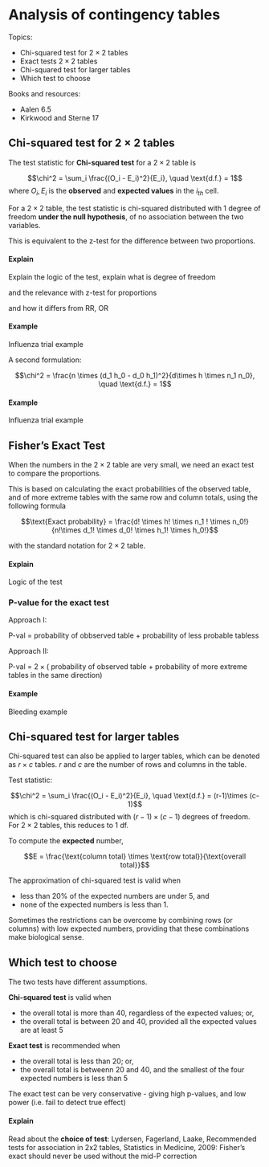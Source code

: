 # Analysis of contingency tables

Topics:

- Chi-squared test for $2 \times 2$ tables
- Exact tests $2 \times 2$ tables
- Chi-squared test for larger tables
- Which test to choose


Books and resources: 

- Aalen 6.5
- Kirkwood and Sterne 17


## Chi-squared test for $2 \times 2$ tables

The test statistic for **Chi-squared test** for a $2 \times 2$ table is

$$\chi^2 = \sum_i \frac{(O_i - E_i)^2}{E_i}, \quad \text{d.f.} = 1$$
where $O_i, E_i$ is the **observed** and **expected values** in the $i_{th}$ cell.

For a $2 \times 2$ table, the test statistic is chi-squared distributed with 1 degree of freedom **under the null hypothesis**, of no association between the two variables.

This is equivalent to the z-test for the difference between two proportions.


::: {.callout-important}
#### Explain

Explain the logic of the test, explain what is degree of freedom

and the relevance with z-test for proportions

and how it differs from RR, OR
:::


::: {.callout-note}
#### Example

Influenza trial example
:::

A second formulation: 

$$\chi^2 = \frac{n \times (d_1 h_0 - d_0 h_1)^2}{d\times h \times n_1 n_0}, \quad \text{d.f.} = 1$$

::: {.callout-note}
#### Example

Influenza trial example
:::


## Fisher's Exact Test

When the numbers in the $2 \times 2$ table are very small, we need an exact test to compare the proportions. 

This is based on calculating the exact probabilities of the observed table, and of more extreme tables with the same row and column totals, using the following formula

$$\text{Exact probability} = \frac{d! \times h! \times n_1 ! \times n_0!}{n!\times d_1! \times d_0! \times h_1! \times h_0!}$$

with the standard notation for $2 \times 2$ table.

::: {.callout-important}
#### Explain

Logic of the test
:::





### P-value for the exact test

Approach I: 

P-val = probability of obbserved table + probability of less probable tabless

Approach II: 

P-val = $2 \times($ probability of observed table + probability of more extreme tables in the same direction$)$


::: {.callout-note}
#### Example

Bleeding example
:::



## Chi-squared test for larger tables

Chi-squared test can also be applied to larger tables, which can be denoted as $r \times c$ tables. $r$ and $c$ are the number of rows and columns in the table. 

Test statistic: 

$$\chi^2 = \sum_i \frac{(O_i - E_i)^2}{E_i}, \quad \text{d.f.} = (r-1)\times (c-1)$$
which is chi-squared distributed with $(r-1)\times (c-1)$ degrees of freedom. For $2 \times 2$ tables, this reduces to 1 df. 

To compute the **expected** number, 

$$E = \frac{\text{column total} \times \text{row total}}{\text{overall total}}$$

The approximation of chi-squared test is valid when 

- less than 20% of the expected numbers are under 5, and 
- none of the expected numbers is less than 1.

Sometimes the restrictions can be overcome by combining rows (or columns) with low expected numbers, providing that these combinations make biological sense.



## Which test to choose

The two tests have different assumptions. 

**Chi-squared test** is valid when 

- the overall total is more than 40, regardless of the expected values; or, 
- the overall total is between 20 and 40, provided all the expected values are at least 5

**Exact test** is recommended when 

- the overall total is less than 20; or, 
- the overall total is betweenn 20 and 40, and the smallest of the four expected numbers is less than 5

The exact test can be very conservative - giving high p-values, and low power (i.e. fail to detect true effect)

::: {.callout-important}
#### Explain

Read about the **choice of test**: Lydersen, Fagerland, Laake, Recommended tests for association in 2x2 tables, Statistics in Medicine, 2009: Fisher’s exact should never be used without the mid-P correction
:::





 
